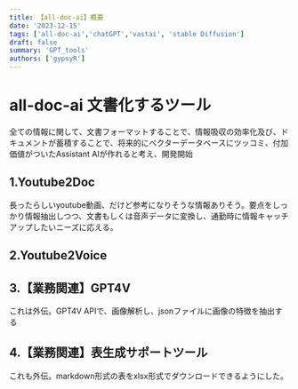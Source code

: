```yaml
---
title: 【all-doc-ai】概要
date: '2023-12-15'
tags: ['all-doc-ai','chatGPT','vastai', 'stable Diffusion']
draft: false
summary: 'GPT_tools'
authors: ['gypsyR']
---
```


# all-doc-ai 文書化するツール
全ての情報に関して、文書フォーマットすることで、情報吸収の効率化及び、ドキュメントが蓄積することで、将来的にベクターデータベースにツッコミ、付加価値がついたAssistant AIが作れると考え、開発開始

## 1.Youtube2Doc
長ったらしいyoutube動画、だけど参考になりそうな情報ありそう。要点をしっかり情報抽出しつつ、文書もしくは音声データに変換し、通勤時に情報キャッチアップしたいニーズに応える。

## 2.Youtube2Voice

## 3.【業務関連】GPT4V
これは外伝。GPT4V APIで、画像解析し、jsonファイルに画像の特徴を抽出する


## 4.【業務関連】表生成サポートツール
これも外伝。markdown形式の表をxlsx形式でダウンロードできるようにした。

